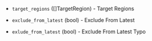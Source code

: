 <!-- Code generated from the comments of the SharedImageGalleryDestination struct in builder/azure/chroot/shared_image_gallery_destination.go; DO NOT EDIT MANUALLY -->

- `target_regions` ([]TargetRegion) - Target Regions

- `exclude_from_latest` (bool) - Exclude From Latest

- `exlude_from_latest` (bool) - Exclude From Latest Typo
